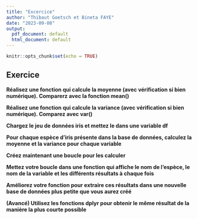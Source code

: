 ```yaml
---
title: "Excercice"
author: "Thibaut Goetsch et Bineta FAYE"
date: "2023-09-08"
output:
  pdf_document: default
  html_document: default
---
```


```r
knitr::opts_chunk$set(echo = TRUE)
```

## Exercice

**Réalisez une fonction qui calcule la moyenne (avec vérification si bien numérique). Comparerz avec la fonction mean()**

**Réalisez une fonction qui calcule la variance (avec vérification si bien numérique). Comparez avec var()**

**Chargez le jeu de données iris et mettez le dans une variable df**

**Pour chaque espèce d'iris présente dans la base de données, calculez la moyenne et la variance pour chaque variable**

**Créez maintenant une boucle pour les calculer**

**Mettez votre boucle dans une fonction qui affiche le nom de l’espèce, le nom de la variable et les différents résultats à chaque fois**

**Améliorez votre fonction pour extraire ces résultats dans une nouvelle base de données plus petite que vous aurez créé**

**(Avancé) Utilisez les fonctions dplyr pour obtenir le même résultat de la manière la plus courte possible**

